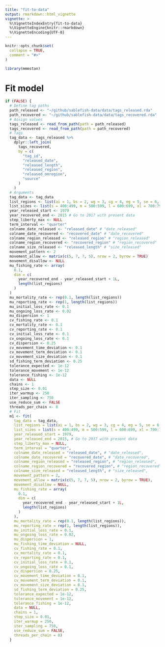 ```yaml
---
title: "fit-to-data"
output: rmarkdown::html_vignette
vignette: >
  %\VignetteIndexEntry{fit-to-data}
  %\VignetteEngine{knitr::rmarkdown}
  %\VignetteEncoding{UTF-8}
---
```


```r
knitr::opts_chunk$set(
  collapse = TRUE,
  comment = "#>"
)
```

```r
library(mmmstan)
```

# Fit model
```r

if (FALSE) {
  # Define tag paths
  path_released <- "~/github/sablefish-data/data/tags_released.rda"
  path_recovered <- "~/github/sablefish-data/data/tags_recovered.rda"
  # Assign values
  tags_released <- read_from_path(path = path_released)
  tags_recovered <- read_from_path(path = path_recovered)
  # Tags
  tag_data <- tags_released %>%
    dplyr::left_join(
      tags_recovered,
      by = c(
        "tag_id", 
        "released_date", 
        "released_length", 
        "released_region", 
        "released_omregion", 
        "source"
      )
    )
  # Arguments
  tag_data <- tag_data
  list_regions <- list(ai = 1, bs = 2, wg = 3, cg = 4, eg = 5, se = 6, bc = 7, cc = 8)
  list_sizes <- list(s = 400:499, m = 500:599, l = 600:699, xl = 700:799)
  year_released_start <- 1979
  year_recovered_end <- 2015 # Go to 2017 with present data
  step_liberty_max <- NULL
  term_interval <- "quarter"
  colname_date_released <- "released_date" # "date_released"
  colname_date_recovered <- "recovered_date" # "date_recovered"
  colname_region_released <- "released_region" # "region_released"
  colname_region_recovered <- "recovered_region" # "region_recovered"
  colname_size_released <- "released_length" # "size_released"
  movement_pattern <- 2
  movement_allow <- matrix(c(5, 7, 7, 5), nrow = 2, byrow = TRUE)
  movement_disallow <- NULL
  mu_fishing_rate <- array(
    0.1, 
    dim = c(
      year_recovered_end - year_released_start + 1L,
      length(list_regions)
    ) 
  )
  mu_mortality_rate <- rep(0.1, length(list_regions))
  mu_reporting_rate <- rep(1, length(list_regions))
  mu_initial_loss_rate <- 0.1
  mu_ongoing_loss_rate <- 0.02
  mu_dispersion <- 1
  cv_fishing_rate <- 0.1
  cv_mortality_rate <- 0.1
  cv_reporting_rate <- 0.1
  cv_initial_loss_rate <- 0.1
  cv_ongoing_loss_rate <- 0.1
  cv_dispersion <- 0.25
  cv_movement_time_deviation <- 0.1
  cv_movement_term_deviation <- 0.1
  cv_movement_size_deviation <- 0.1
  sd_fishing_term_deviation <- 0.25
  tolerance_expected <- 1e-12
  tolerance_movement <- 1e-12
  tolerance_fishing <- 1e-12
  data <- NULL
  chains <- 1
  step_size <- 0.01
  iter_warmup <- 250
  iter_sampling <- 750
  use_reduce_sum <- FALSE
  threads_per_chain <- 8  
  # Fit
  m1 <- fit(
    tag_data = tag_data,
    list_regions = list(ai = 1, bs = 2, wg = 3, cg = 4, eg = 5, se = 6, bc = 7, cc = 8),
    list_sizes = list(s = 400:499, m = 500:599, l = 600:699, xl = 700:799),
    year_released_start = 1979,
    year_released_end = 2015, # Go to 2017 with present data
    step_liberty_max = NULL,
    term_interval = "quarter",
    colname_date_released = "released_date", # "date_released",
    colname_date_recovered = "recovered_date", # "date_recovered",
    colname_region_released = "released_region", # "region_released",
    colname_region_recovered = "recovered_region", # "region_recovered",
    colname_size_released = "released_length", # "size_released",
    movement_pattern = 2,
    movement_allow = matrix(c(5, 7, 7, 5), nrow = 2, byrow = TRUE),
    movement_disallow = NULL,
    mu_fishing_rate = array(
      0.1, 
      dim = c(
        year_recovered_end - year_released_start + 1L,
        length(list_regions)
      ) 
    ),
    mu_mortality_rate = rep(0.1, length(list_regions)),
    mu_reporting_rate = rep(1, length(list_regions)),
    mu_initial_loss_rate = 0.1,
    mu_ongoing_loss_rate = 0.02,
    mu_dispersion = 1,
    mu_fishing_time_deviation = NULL,
    cv_fishing_rate = 0.1,
    cv_mortality_rate = 0.1,
    cv_reporting_rate = 0.1,
    cv_initial_loss_rate = 0.1,
    cv_ongoing_loss_rate = 0.1,
    cv_dispersion = 0.25,
    cv_movement_time_deviation = 0.1,
    cv_movement_term_deviation = 0.1,
    cv_movement_size_deviation = 0.1,
    sd_fishing_term_deviation = 0.25,
    tolerance_expected = 1e-12,
    tolerance_movement = 1e-12,
    tolerance_fishing = 1e-12,
    data = NULL,
    chains = 1,
    step_size = 0.01,
    iter_warmup = 250,
    iter_sampling = 750,
    use_reduce_sum = FALSE,
    threads_per_chain = 8)
  }

```
